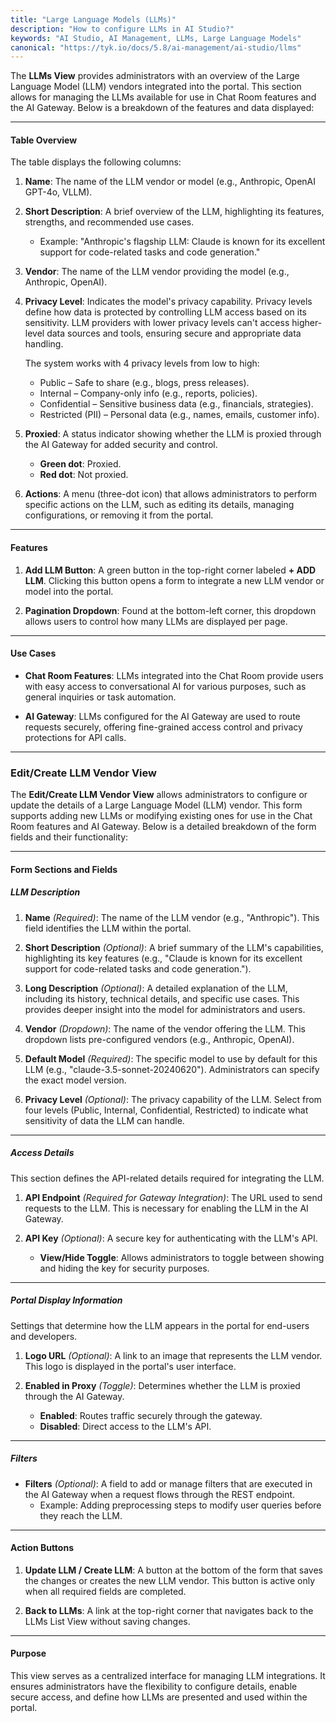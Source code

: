 ```yaml
---
title: "Large Language Models (LLMs)"
description: "How to configure LLMs in AI Studio?"
keywords: "AI Studio, AI Management, LLMs, Large Language Models"
canonical: "https://tyk.io/docs/5.8/ai-management/ai-studio/llms"
---
```


The **LLMs View** provides administrators with an overview of the Large Language Model (LLM) vendors integrated into the portal. This section allows for managing the LLMs available for use in Chat Room features and the AI Gateway. Below is a breakdown of the features and data displayed:

---

#### **Table Overview**
The table displays the following columns:

1. **Name**:
   The name of the LLM vendor or model (e.g., Anthropic, OpenAI GPT-4o, VLLM).

2. **Short Description**:
   A brief overview of the LLM, highlighting its features, strengths, and recommended use cases.
   - Example: "Anthropic's flagship LLM: Claude is known for its excellent support for code-related tasks and code generation."

3. **Vendor**:
   The name of the LLM vendor providing the model (e.g., Anthropic, OpenAI).

4. **Privacy Level**:
   Indicates the model's privacy capability. Privacy levels define how data is protected by controlling LLM access based on its sensitivity. LLM providers with lower privacy levels can't access higher-level data sources and tools, ensuring secure and appropriate data handling.
   
   The system works with 4 privacy levels from low to high:
   - Public – Safe to share (e.g., blogs, press releases).
   - Internal – Company-only info (e.g., reports, policies).
   - Confidential – Sensitive business data (e.g., financials, strategies).
   - Restricted (PII) – Personal data (e.g., names, emails, customer info).

5. **Proxied**:
   A status indicator showing whether the LLM is proxied through the AI Gateway for added security and control.
   - **Green dot**: Proxied.
   - **Red dot**: Not proxied.

6. **Actions**:
   A menu (three-dot icon) that allows administrators to perform specific actions on the LLM, such as editing its details, managing configurations, or removing it from the portal.

---

#### **Features**
1. **Add LLM Button**:
   A green button in the top-right corner labeled **+ ADD LLM**. Clicking this button opens a form to integrate a new LLM vendor or model into the portal.

2. **Pagination Dropdown**:
   Found at the bottom-left corner, this dropdown allows users to control how many LLMs are displayed per page.

---

#### **Use Cases**
- **Chat Room Features**:
   LLMs integrated into the Chat Room provide users with easy access to conversational AI for various purposes, such as general inquiries or task automation.

- **AI Gateway**:
   LLMs configured for the AI Gateway are used to route requests securely, offering fine-grained access control and privacy protections for API calls.

---

### Edit/Create LLM Vendor View

The **Edit/Create LLM Vendor View** allows administrators to configure or update the details of a Large Language Model (LLM) vendor. This form supports adding new LLMs or modifying existing ones for use in the Chat Room features and AI Gateway. Below is a detailed breakdown of the form fields and their functionality:

---

#### **Form Sections and Fields**

##### **LLM Description**
1. **Name** *(Required)*:
   The name of the LLM vendor (e.g., "Anthropic"). This field identifies the LLM within the portal.

2. **Short Description** *(Optional)*:
   A brief summary of the LLM's capabilities, highlighting its key features (e.g., "Claude is known for its excellent support for code-related tasks and code generation.").

3. **Long Description** *(Optional)*:
   A detailed explanation of the LLM, including its history, technical details, and specific use cases. This provides deeper insight into the model for administrators and users.

4. **Vendor** *(Dropdown)*:
   The name of the vendor offering the LLM. This dropdown lists pre-configured vendors (e.g., Anthropic, OpenAI).

5. **Default Model** *(Required)*:
   The specific model to use by default for this LLM (e.g., "claude-3.5-sonnet-20240620"). Administrators can specify the exact model version.

6. **Privacy Level** *(Optional)*:
   The privacy capability of the LLM. Select from four levels (Public, Internal, Confidential, Restricted) to indicate what sensitivity of data the LLM can handle.

---

##### **Access Details**
This section defines the API-related details required for integrating the LLM.

1. **API Endpoint** *(Required for Gateway Integration)*:
   The URL used to send requests to the LLM. This is necessary for enabling the LLM in the AI Gateway.

2. **API Key** *(Optional)*:
   A secure key for authenticating with the LLM's API.
   - **View/Hide Toggle**: Allows administrators to toggle between showing and hiding the key for security purposes.

---

##### **Portal Display Information**
Settings that determine how the LLM appears in the portal for end-users and developers.

1. **Logo URL** *(Optional)*:
   A link to an image that represents the LLM vendor. This logo is displayed in the portal's user interface.

2. **Enabled in Proxy** *(Toggle)*:
   Determines whether the LLM is proxied through the AI Gateway.
   - **Enabled**: Routes traffic securely through the gateway.
   - **Disabled**: Direct access to the LLM's API.

---

##### **Filters**
- **Filters** *(Optional)*:
  A field to add or manage filters that are executed in the AI Gateway when a request flows through the REST endpoint.
  - Example: Adding preprocessing steps to modify user queries before they reach the LLM.

---

#### **Action Buttons**
1. **Update LLM / Create LLM**:
   A button at the bottom of the form that saves the changes or creates the new LLM vendor. This button is active only when all required fields are completed.

2. **Back to LLMs**:
   A link at the top-right corner that navigates back to the LLMs List View without saving changes.

---

#### **Purpose**
This view serves as a centralized interface for managing LLM integrations. It ensures administrators have the flexibility to configure details, enable secure access, and define how LLMs are presented and used within the portal.
